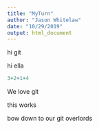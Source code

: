 ```yaml
---
title: "MyTurn"
author: "Jason Whitelaw"
date: "10/29/2019"
output: html_document
---
```


hi git

hi ella

```r
3+2+1+4
```

We love git

this works

bow down to our git overlords